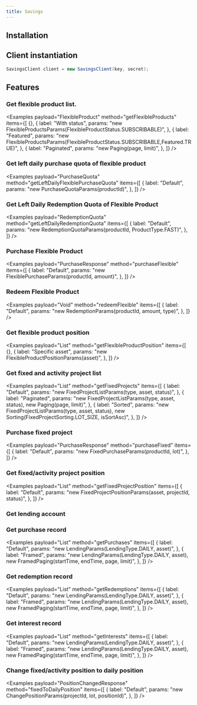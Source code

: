 ```yaml
---
title: Savings
---
```



<RepoBadges artifact="savings" />

## Installation

<ArtifactInstall repo="savings" />

## Client instantiation

```java
SavingsClient client = new SavingsClient(key, secret);
```

## Features

### Get flexible product list.

<Examples
    payload="FlexibleProduct"
    method="getFlexibleProducts"
    items={[
        {},
        {
            label: "With status",
            params: "new FlexibleProductsParams(FlexibleProductStatus.SUBSCRIBABLE)",
        },
        {
            label: "Featured",
            params: "new FlexibleProductsParams(FlexibleProductStatus.SUBSCRIBABLE,Featured.TRUE)",
        },
        {
            label: "Paginated",
            params: "new Paging(page, limit)",
        },
    ]}
/>

### Get left daily purchase quota of flexible product

<Examples
    payload="PurchaseQuota"
    method="getLeftDailyFlexiblePurchaseQuota"
    items={[
        {
            label: "Default",
            params: "new PurchaseQuotaParams(productId)",
        },
    ]}
/>

### Get Left Daily Redemption Quota of Flexible Product

<Examples
    payload="RedemptionQuota"
    method="getLeftDailyRedemptionQuota"
    items={[
        {
            label: "Default",
            params: "new RedemptionQuotaParams(productId, ProductType.FAST)",
        },
    ]}
/>

### Purchase Flexible Product

<Examples
    payload="PurchaseResponse"
    method="purchaseFlexible"
    items={[
        {
            label: "Default",
            params: "new FlexiblePurchaseParams(productId, amount)",
        },
    ]}
/>

### Redeem Flexible Product

<Examples
    payload="Void"
    method="redeemFlexible"
    items={[
        {
            label: "Default",
            params: "new RedemptionParams(productId, amount, type)",
        },
    ]}
/>

### Get flexible product position

<Examples
    payload="List<FlexibleProductPosition>"
    method="getFlexibleProductPosition"
    items={[
        {},
        {
            label: "Specific asset",
            params: "new FlexibleProductPositionParams(asset)",
        },
    ]}
/>

### Get fixed and activity project list

<Examples
    payload="List<FixedProject>"
    method="getFixedProjects"
    items={[
        {
            label: "Default",
            params: "new FixedProjectListParams(type, asset, status)",
        },
        {
            label: "Paginated",
            params: "new FixedProjectListParams(type, asset, status), new Paging(page, limit)",
        },
        {
            label: "Sorted",
            params: "new FixedProjectListParams(type, asset, status), new Sorting(FixedProjectSorting.LOT_SIZE, isSortAsc)",
        },
    ]}
/>

### Purchase fixed project

<Examples
    payload="PurchaseResponse"
    method="purchaseFixed"
    items={[
        {
            label: "Default",
            params: "new FixedPurchaseParams(productId, lot)",
        },
    ]}
/>

### Get fixed/activity project position

<Examples
    payload="List<FixedProjectPosition>"
    method="getFixedProjectPosition"
    items={[
        {
            label: "Default",
            params: "new FixedProjectPositionParams(asset, projectId, status)",
        },
    ]}
/>

### Get lending account

<Examples payload="LendingAccount" method="getAccount" items={[{}]} />

### Get purchase record

<Examples
    payload="List<Purchase>"
    method="getPurchases"
    items={[
        {
            label: "Default",
            params: "new LendingParams(LendingType.DAILY, asset)",
        },
        {
            label: "Framed",
            params: "new LendingParams(LendingType.DAILY, asset), new FramedPaging(startTime, endTime, page, limit)",
        },
    ]}
/>

### Get redemption record

<Examples
    payload="List<Redemption>"
    method="getRedemptions"
    items={[
        {
            label: "Default",
            params: "new LendingParams(LendingType.DAILY, asset)",
        },
        {
            label: "Framed",
            params: "new LendingParams(LendingType.DAILY, asset), new FramedPaging(startTime, endTime, page, limit)",
        },
    ]}
/>

### Get interest record

<Examples
    payload="List<Interest>"
    method="getInterests"
    items={[
        {
            label: "Default",
            params: "new LendingParams(LendingType.DAILY, asset)",
        },
        {
            label: "Framed",
            params: "new LendingParams(LendingType.DAILY, asset), new FramedPaging(startTime, endTime, page, limit)",
        },
    ]}
/>

### Change fixed/activity position to daily position

<Examples
    payload="PositionChangedResponse"
    method="fixedToDailyPosition"
    items={[
        {
            label: "Default",
            params: "new ChangePositionParams(projectId, lot, positionId)",
        },
    ]}
/>

